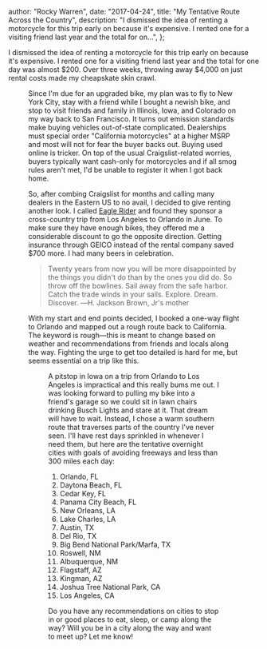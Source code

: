 
  author: "Rocky Warren",
  date: "2017-04-24",
  title: "My Tentative Route Across the Country",
  description:
    "I dismissed the idea of renting a motorcycle for this trip early on because it's expensive. I rented one for a visiting friend last year and the total for on...",
};


I dismissed the idea of renting a motorcycle for this trip early on because it's expensive. I rented one for a visiting friend last year and the total for one day was almost $200. Over three weeks, throwing away $4,000 on just rental costs made my cheapskate skin crawl.

<Figure
  caption="Indian Scout rental at the Cypress Tree Tunnel in Point Reyes, CA"
  src={scoutTreeTunnel}
/>

Since I'm due for an upgraded bike, my plan was to fly to New York City, stay with a friend while I bought a newish bike, and stop to visit friends and family in Illinois, Iowa, and Colorado on my way back to San Francisco. It turns out emission standards make buying vehicles out-of-state complicated. Dealerships must special order "California motorcycles" at a higher MSRP and most will not for fear the buyer backs out. Buying used online is tricker. On top of the usual Craigslist-related worries, buyers typically want cash-only for motorcycles and if all smog rules aren't met, I'd be unable to register it when I got back home.

So, after combing Craigslist for months and calling many dealers in the Eastern US to no avail, I decided to give renting another look. I called [Eagle Rider](https://www.eaglerider.com/motorcycle-club) and found they sponsor a cross-country trip from Los Angeles to Orlando in June. To make sure they have enough bikes, they offered me a considerable discount to go the opposite direction. Getting insurance through GEICO instead of the rental company saved $700 more. I had many beers in celebration.

> Twenty years from now you will be more disappointed by the things you didn't do than by the ones you did do. So throw off the bowlines. Sail away from the safe harbor. Catch the trade winds in your sails. Explore. Dream. Discover. ―H. Jackson Brown, Jr's mother

With my start and end points decided, I booked a one-way flight to Orlando and mapped out a rough route back to California. The keyword is rough—this is meant to change based on weather and recommendations from friends and locals along the way. Fighting the urge to get too detailed is hard for me, but seems essential on a trip like this.

<Figure caption="3,589 miles. Easy." src={route} />

A pitstop in Iowa on a trip from Orlando to Los Angeles is impractical and this really bums me out. I was looking forward to pulling my bike into a friend's garage so we could sit in lawn chairs drinking Busch Lights and stare at it. That dream will have to wait. Instead, I chose a warm southern route that traverses parts of the country I've never seen. I'll have rest days sprinkled in whenever I need them, but here are the tentative overnight cities with goals of avoiding freeways and less than 300 miles each day:

1. Orlando, FL
1. Daytona Beach, FL
1. Cedar Key, FL
1. Panama City Beach, FL
1. New Orleans, LA
1. Lake Charles, LA
1. Austin, TX
1. Del Rio, TX
1. Big Bend National Park/Marfa, TX
1. Roswell, NM
1. Albuquerque, NM
1. Flagstaff, AZ
1. Kingman, AZ
1. Joshua Tree National Park, CA
1. Los Angeles, CA

Do you have any recommendations on cities to stop in or good places to eat, sleep, or camp along the way? Will you be in a city along the way and want to meet up? Let me know!
